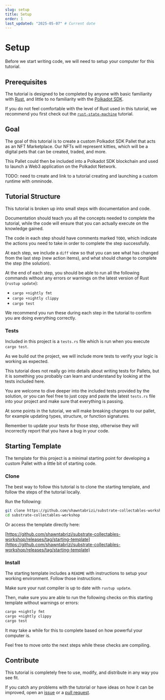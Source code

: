 ```yaml
---
slug: setup
title: Setup
order: 1
last_updated: "2025-05-07" # Current date
---
```


# Setup

Before we start writing code, we will need to setup your computer for this tutorial.

## Prerequisites

The tutorial is designed to be completed by anyone with basic familiarity with [Rust](https://www.rust-lang.org/), and little to no familiarity with the [Polkadot SDK](https://github.com/paritytech/polkadot-sdk).

If you do not feel comfortable with the level of Rust used in this tutorial, we recommend you first check out the [`rust-state-machine`](https://github.com/shawntabrizi/rust-state-machine) tutorial.

## Goal

The goal of this tutorial is to create a custom Polkadot SDK Pallet that acts as an NFT Marketplace. Our NFTs will represent kitties, which will be a digital pets that can be created, traded, and more.

This Pallet could then be included into a Polkadot SDK blockchain and used to launch a Web3 application on the Polkadot Network.

TODO: need to create and link to a tutorial creating and launching a custom runtime with omninode.

## Tutorial Structure

This tutorial is broken up into small steps with documentation and code.

Documentation should teach you all the concepts needed to complete the tutorial, while the code will ensure that you can actually execute on the knowledge gained.

The code in each step should have comments marked `TODO`, which indicate the actions you need to take in order to complete the step successfully.

At each step, we include a `diff` view so that you can see what has changed from the last step (new action items), and what should change to complete the step (the solution).

At the end of each step, you should be able to run all the following commands without any errors or warnings on the latest version of Rust (`rustup update`):

- `cargo +nightly fmt`
- `cargo +nightly clippy`
- `cargo test`

We recommend you run these during each step in the tutorial to confirm you are doing everything correctly.

### Tests

Included in this project is a `tests.rs` file which is run when you execute `cargo test`.

As we build out the project, we will include more tests to verify your logic is working as expected.

This tutorial does not really go into details about writing tests for Pallets, but it is something you probably can learn and understand by looking at the tests included here.

You are welcome to dive deeper into the included tests provided by the solution, or you can feel free to just copy and paste the latest `tests.rs` file into your project and make sure that everything is passing.

At some points in the tutorial, we will make breaking changes to our pallet, for example updating types, structure, or function signatures.

Remember to update your tests for those step, otherwise they will incorrectly report that you have a bug in your code.

## Starting Template

The template for this project is a minimal starting point for developing a custom Pallet with a little bit of starting code.

### Clone

The best way to follow this tutorial is to clone the starting template, and follow the steps of the tutorial locally.

Run the following:

```bash
git clone https://github.com/shawntabrizi/substrate-collectables-workshop/ -b starting-template --single-branch
cd substrate-collectables-workshop
```

Or access the template directly here:

[https://github.com/shawntabrizi/substrate-collectables-workshop/releases/tag/starting-template](https://github.com/shawntabrizi/substrate-collectables-workshop/releases/tag/starting-template)

### Install

The starting template includes a `README` with instructions to setup your working environment. Follow those instructions.

Make sure your rust compiler is up to date with `rustup update`.

Then, make sure you are able to run the following checks on this starting template without warnings or errors:

```bash
cargo +nightly fmt
cargo +nightly clippy
cargo test
```

It may take a while for this to complete based on how powerful your computer is.

Feel free to move onto the next steps while these checks are compiling.

## Contribute

This tutorial is completely free to use, modify, and distribute in any way you see fit.

If you catch any problems with the tutorial or have ideas on how it can be improved, open an [issue](https://github.com/shawntabrizi/substrate-collectables-workshop/issues) or a [pull request](https://github.com/shawntabrizi/substrate-collectables-workshop/pulls).
